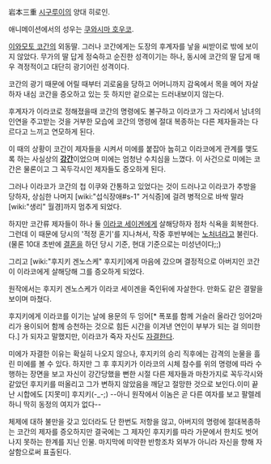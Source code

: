 岩本三重
[[시구루이]]의 양대 히로인.

애니메이션에서의 성우는 [[쿠와시마 호우코]].

[[이와모토 코간]]의 외동딸. 그러나 코간에게는 도장의 후계자를 낳을 씨받이로 밖에 보이지 않았다. 무가의 딸 답게 정숙하고 순진한 성격이기는 하나, 동시에 코간의 딸 답게 매우 격정적이고 대단히 광기어린 성격이다.

코간의 광기 때문에 어릴 때부터 괴로움을 당하고 어머니까지 감옥에서 목을 메어 자살하자 내심 코간을 증오하고 있는 듯 하지만 겉으로는 드러내보이지 않는다.

후계자가 이라코로 정해졌을때 코간의 명령에도 불구하고 이라코가 그 자리에서 남녀의 인연을 주고받는 것을 거부한 모습에 코간의 명령에 절대 복종하는 다른 제자들과는 다르다고 느끼고 연모하게 된다.

이 때의 상황이 코간이 제자들을 시켜서 미에를 붙잡아 눕히고 이라코에게 관계를 맺도록 하는 사실상의 '''[[강간]]'''이었으며 미에는 엄청난 수치심을 느꼈다. 이 사건으로 미에는 코간은 물론이고 그 꼭두각시인 제자들도 증오하게 된다.

그러나 이라코가 코간의 첩 이쿠와 간통하고 있었다는 것이 드러나고 이라코가 추방을 당하자, 상심한 나머지 [wiki:"섭식장애#s-1" 거식증]에 걸려 병적으로 바싹 말라 [wiki:"생리" 월경]까지 멈추게 되었다.

하지만 코간류 제자들이 하나 둘 [[이라코 세이겐]]에게 살해당하자 점차 식욕을 회복한다. 그런데 이 때문에 당시의 '적정 혼기'를 지나쳐서, 작중 후반부에는 [[노처녀]]라고 불린다.(물론 10대 초반에 [[결혼]]을 하던 당시 기준, 현대 기준으로는 미성년이다;;)

그리고 [wiki:"후지키 겐노스케" 후지키]에게 마음에 갔으며 결정적으로 아버지인 코간이 이라코에게 살해당해 그를 증오하게 되었다.

원작에서는 후지키 겐노스케가 이라코 세이겐을 죽인뒤에 자살한다. 만화도 같은 결말을 보이며 마쳤다.

후지키에게 이라코를 이기는 날에 용문의 두 잉어[* 폭포를 함께 거슬러 올라간 잉어2마리가 용이되어 함께 승천하는 것으로 힘든 시간을 이겨낸 연인이 부부가 되는 걸 의미한다.] 가 되자고 말했지만, 이라코가 죽자 자신도 [[자결]]한다. 

미에가 자결한 이유는 확실히 나오지 않으나, 후지키의 승리 직후에는 감격의 눈물을 흘린 미에를 볼 수 있다. 하지만 그 후 후지키가 이라코의 시체 참수를 위의 명령에 따라 수행하는 장면을 보고 자신이 강간당했을 뻔한 시절 다른 제자들과 마찬가지로 꼭두각시와 같았던 후지키를 떠올리고 그가 변하지 않았음을 깨닫고 절망한 것으로 보인다.이미 끝난 시합에도 [지못미] 후지키(-_-;) --아니 원작에서 이놈은 곧 다른 여자를 보고 팔렐레하니 딱히 동정의 여지가 없다--


체제에 대하 불만을 갖고 있더라도 단 한번도 저항을 않고, 아버지의 명령에 절대복종하는 코간의 제자를 증오하지만 결국에는 그 제자인 후지키를 따라 가문에서 한치도 벗어나지 못하는 한계를 지닌 인물. 마지막에 미약한 반항조차 외부가 아니라 자신을 향해 자살함으로써 표출된다.


